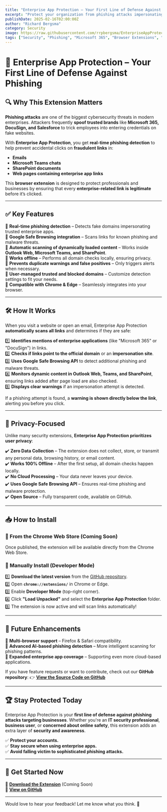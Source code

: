 ```yaml
---
title: "Enterprise App Protection – Your First Line of Defense Against Phishing"
excerpt: "Protect your organization from phishing attacks impersonating Microsoft 365, DocuSign, Salesforce, and more. Enterprise App Protection automatically scans and warns about malicious links."
publishDate: 2025-02-16T02:00:00Z
author: "Richard Bergsma"
category: Security
image: https://raw.githubusercontent.com/rrpbergsma/EnterpriseAppProtection/main/EnterpriseAppProtection.png
tags: ["Security", "Phishing", "Microsoft 365", "Browser Extensions", "Cybersecurity"]
---
```


# 🚀 Enterprise App Protection – Your First Line of Defense Against Phishing


## 🔍 Why This Extension Matters

**Phishing attacks** are one of the biggest cybersecurity threats in modern enterprises. Attackers frequently **spoof trusted brands** like **Microsoft 365, DocuSign, and Salesforce** to trick employees into entering credentials on fake websites.

With **Enterprise App Protection**, you get **real-time phishing detection** to help prevent accidental clicks on **fraudulent links** in:
- **Emails**
- **Microsoft Teams chats**
- **SharePoint documents**
- **Web pages containing enterprise app links**

This **browser extension** is designed to protect professionals and businesses by ensuring that every **enterprise-related link is legitimate** before it’s clicked.

---

## ✅ Key Features

🔹 **Real-time phishing detection** – Detects fake domains impersonating trusted enterprise apps.  
🔹 **Google Safe Browsing integration** – Scans links for known phishing and malware threats.  
🔹 **Automatic scanning of dynamically loaded content** – Works inside **Outlook Web, Microsoft Teams, and SharePoint**.  
🔹 **Works offline** – Performs all domain checks locally, ensuring privacy.  
🔹 **Prevents duplicate warnings and false positives** – Only triggers alerts when necessary.  
🔹 **User-managed trusted and blocked domains** – Customize detection settings to fit your needs.  
🔹 **Compatible with Chrome & Edge** – Seamlessly integrates into your browser.

---

## 🛠️ How It Works

When you visit a website or open an email, Enterprise App Protection **automatically scans all links** and determines if they are safe:

1️⃣ **Identifies mentions of enterprise applications** (like "Microsoft 365" or "DocuSign") in links.  
2️⃣ **Checks if links point to the official domain** or an **impersonation site**.  
3️⃣ **Uses Google Safe Browsing API** to detect additional phishing and malware threats.  
4️⃣ **Monitors dynamic content in Outlook Web, Teams, and SharePoint**, ensuring links added after page load are also checked.  
5️⃣ **Displays clear warnings** if an impersonation attempt is detected.

If a phishing attempt is found, a **warning is shown directly below the link**, alerting you before you click.

---

## 🔐 Privacy-Focused

Unlike many security extensions, **Enterprise App Protection prioritizes user privacy**:

✔️ **Zero Data Collection** – The extension does not collect, store, or transmit any personal data, browsing history, or email content.  
✔️ **Works 100% Offline** – After the first setup, all domain checks happen locally.  
✔️ **No Cloud Processing** – Your data never leaves your device.  
✔️ **Uses Google Safe Browsing API** – Ensures real-time phishing and malware protection.  
✔️ **Open Source** – Fully transparent code, available on GitHub.

---

## 📥 How to Install

### **🔹 From the Chrome Web Store (Coming Soon)**
Once published, the extension will be available directly from the Chrome Web Store.

### **🔹 Manually Install (Developer Mode)**
1️⃣ **Download the latest version** from the [GitHub repository](https://github.com/rrpbergsma/EnterpriseAppProtection).  
2️⃣ Open **`chrome://extensions/`** in Chrome or Edge.  
3️⃣ Enable **Developer Mode** (top-right corner).  
4️⃣ Click **"Load Unpacked"** and select the **Enterprise App Protection** folder.  
5️⃣ The extension is now active and will scan links automatically!

---

## 📡 Future Enhancements

🔹 **Multi-browser support** – Firefox & Safari compatibility.  
🔹 **Advanced AI-based phishing detection** – More intelligent scanning for phishing patterns.  
🔹 **Expanded enterprise app coverage** – Supporting even more cloud-based applications.  

If you have feature requests or want to contribute, check out our **GitHub repository**: 👉 **[View the Source Code on GitHub](https://github.com/rrpbergsma/EnterpriseAppProtection)**

---

## 🏆 Stay Protected Today

Enterprise App Protection is your **first line of defense against phishing attacks targeting businesses**. Whether you're an **IT security professional**, **business user**, or **concerned about online safety**, this extension adds an extra layer of **security and awareness**.

✅ **Protect your accounts.**  
✅ **Stay secure when using enterprise apps.**  
✅ **Avoid falling victim to sophisticated phishing attacks.**  

---

## 🔗 Get Started Now

📌 **[Download the Extension](#)** (Coming Soon)  
📌 **[View on GitHub](https://github.com/rrpbergsma/EnterpriseAppProtection)**  

---

Would love to hear your feedback! Let me know what you think. 🚀  
